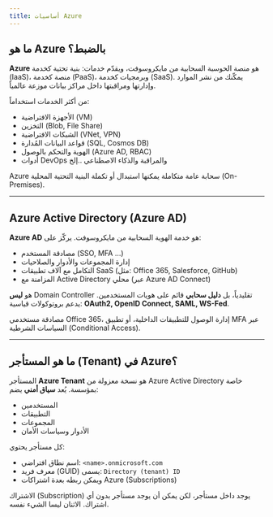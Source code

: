 ---
title: أساسيات Azure
---
## ما هو Azure بالضبط؟

**Azure** هو منصة الحوسبة السحابية من مايكروسوفت، ويقدّم خدمات: بنية تحتية كخدمة (IaaS)، منصة كخدمة (PaaS)، وبرمجيات كخدمة (SaaS). يمكّنك من نشر الموارد وإدارتها ومراقبتها داخل مراكز بيانات موزعة عالمياً.

من أكثر الخدمات استخداماً:
- الأجهزة الافتراضية (VM)
- التخزين (Blob, File Share)
- الشبكات الافتراضية (VNet, VPN)
- قواعد البيانات المُدارة (SQL, Cosmos DB)
- الهوية والتحكم بالوصول (Azure AD, RBAC)
- أدوات DevOps والمراقبة والذكاء الاصطناعي ..إلخ

<Callout title="الخلاصة">
Azure سحابة عامة متكاملة يمكنها استبدال أو تكملة البنية التحتية المحلية (On-Premises).
</Callout>

---

## Azure Active Directory (Azure AD)

**Azure AD** هو خدمة الهوية السحابية من مايكروسوفت. يركّز على:
- مصادقة المستخدم (SSO, MFA …)
- إدارة المجموعات والأدوار والصلاحيات
- التكامل مع آلاف تطبيقات SaaS (مثل: Office 365, Salesforce, GitHub)
- المزامنة مع Active Directory محلي (عبر Azure AD Connect)

هو **ليس** Domain Controller تقليدياً، بل **دليل سحابي** قائم على هويات المستخدمين.
يدعم بروتوكولات قياسية: **OAuth2, OpenID Connect, SAML, WS-Fed**.

<Callout title="حالة استخدام شائعة">
مصادقة مستخدمي Office 365، إدارة الوصول للتطبيقات الداخلية، أو تطبيق MFA عبر السياسات الشرطية (Conditional Access).
</Callout>

---

## ما هو المستأجر (Tenant) في Azure؟

المستأجر **Azure Tenant** هو نسخة معزولة من Azure Active Directory خاصة بمؤسسة.
يُعد **سياق أمني** يضم:
- المستخدمين
- التطبيقات
- المجموعات
- الأدوار وسياسات الأمان

كل مستأجر يحتوي:
- اسم نطاق افتراضي: `<name>.onmicrosoft.com`
- معرف فريد (GUID) يسمى: `Directory (tenant) ID`
- ويمكن ربطه بعدة اشتراكات Azure (Subscriptions)

<Callout title="مهم">
الاشتراك (Subscription) يوجد داخل مستأجر، لكن يمكن أن يوجد مستأجر بدون أي اشتراك. الاثنان ليسا الشيء نفسه.
</Callout>
